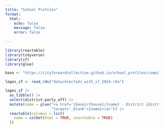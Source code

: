 ```yaml
---
title: "School Profiles"
format: 
  html:
    echo: false
    message: false
    error: false
    
---
```


```r
library(reactable)
library(tidyverse)
library(sf)
library(glue)

base <- "https://cityforwardcollective.github.io/school_profiles/compiled_reports"

leges_sf <- read_rds("data/electeds_with_sf_2024.rda")

leges_sf |> 
  as_tibble() |> 
  select(district:party_aff) |> 
  mutate(name = glue("<a href='{base}/{house}/{name} - District {district}.pdf'",
                     "target='_blank'>{name}</a>")) |> 
  reactable(columns = list(
    name = colDef(html = TRUE, searchable = TRUE)
  ))

```